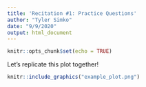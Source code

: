 ```yaml
---
title: 'Recitation #1: Practice Questions'
author: "Tyler Simko"
date: "9/9/2020"
output: html_document
---
```


```r
knitr::opts_chunk$set(echo = TRUE)
```


Let's replicate this plot together!


```r
knitr::include_graphics("example_plot.png")
```